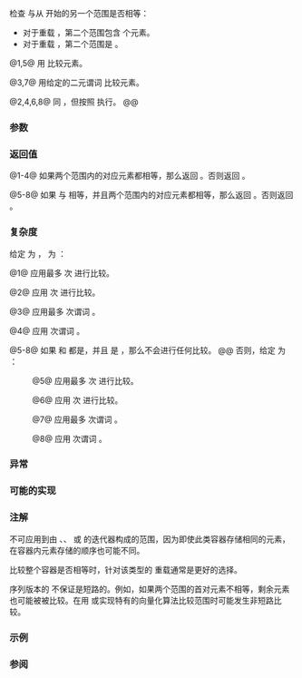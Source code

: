 {{cpp/title|equal}}
{{cpp/algorithm/navbar}}
{{dcl begin}}
{{dcl header|algorithm}}
{{dcla|num=1|notes={{mark constexpr since c++20}}|
template&lt; class InputIt1, class InputIt2 &gt;
bool equal( InputIt1 first1, InputIt1 last1,
            InputIt2 first2 );
}}
{{dcl|num=2|since=c++17|
template&lt; class ExecutionPolicy, class ForwardIt1, class ForwardIt2 &gt;
bool equal( ExecutionPolicy&amp;&amp; policy,
            ForwardIt1 first1, ForwardIt1 last1,
            ForwardIt2 first2 );
}}
{{dcla|num=3|notes={{mark constexpr since c++20}}|
template&lt; class InputIt1, class InputIt2, class BinaryPred &gt;
bool equal( InputIt1 first1, InputIt1 last1,
            InputIt2 first2, BinaryPred p );
}}
{{dcl|num=4|since=c++17|
template&lt; class ExecutionPolicy,
          class ForwardIt1, class ForwardIt2, class BinaryPred &gt;
bool equal( ExecutionPolicy&amp;&amp; policy,
            ForwardIt1 first1, ForwardIt1 last1,
            ForwardIt2 first2, BinaryPred p );
}}
{{dcla|num=5|since=c++14|notes={{mark constexpr since c++20}}|
template&lt; class InputIt1, class InputIt2 &gt;
bool equal( InputIt1 first1, InputIt1 last1,
            InputIt2 first2, InputIt2 last2 );
}}
{{dcl|num=6|since=c++17|
template&lt; class ExecutionPolicy, class ForwardIt1, class ForwardIt2 &gt;
bool equal( ExecutionPolicy&amp;&amp; policy,
            ForwardIt1 first1, ForwardIt1 last1,
            ForwardIt2 first2, ForwardIt2 last2 );
}}
{{dcla|num=7|since=c++14|notes={{mark constexpr since c++20}}|
template&lt; class InputIt1, class InputIt2, class BinaryPred &gt;
bool equal( InputIt1 first1, InputIt1 last1,
            InputIt2 first2, InputIt2 last2, BinaryPred p );
}}
{{dcl|num=8|since=c++17|
template&lt; class ExecutionPolicy,
          class ForwardIt1, class ForwardIt2, class BinaryPred &gt;
bool equal( ExecutionPolicy&amp;&amp; policy,
            ForwardIt1 first1, ForwardIt1 last1,
            ForwardIt2 first2, ForwardIt2 last2, BinaryPred p );
}}
{{dcl end}}

检查 {{range|first1|last1}} 与从 {{c|first2}} 开始的另一个范围是否相等：
* 对于重载 {{v|1-4}}，第二个范围包含 {{c|std::distance(first1, last1)}} 个元素。
* 对于重载 {{v|5-8}}，第二个范围是 {{range|first2|last2}}。

@1,5@ 用 {{c/core|1=operator==}} 比较元素。

@3,7@ 用给定的二元谓词 {{c|p}} 比较元素。

@2,4,6,8@ 同 {{v|1,3,5,7}}，但按照 {{c|policy}} 执行。
@@ {{cpp/algorithm/parallel overload precondition|plural=yes}}

===参数===
{{par begin}}
{{par range|first1|last1|要比较的|range=第一}}
{{par range|first2|last2|要比较的|range=第二}}
{{par exec pol}}
{{par pred2 eq|p| p1=InputIt1|p2=InputIt2}}
{{par hreq}}
{{par req named|InputIt1, InputIt2|InputIterator}}
{{par req named|ForwardIt1, ForwardIt2|ForwardIterator}}
{{par req named|BinaryPred|BinaryPredicate}}
{{par end}}

===返回值===
@1-4@ 如果两个范围内的对应元素都相等，那么返回 {{c|true}}。否则返回 {{c|false}}。

@5-8@ 如果 {{c|std::distance(first1, last1)}} 与 {{c|std::distance(first2, last2)}} 相等，并且两个范围内的对应元素都相等，那么返回 {{c|true}}。否则返回 {{c|false}}。

===复杂度===
给定 {{mathjax-or|\(\scriptsize N_1\)|N{{su|b=1}}}} 为 {{c|std::distance(first1, last1)}}，{{mathjax-or|\(\scriptsize N_2\)|N{{su|b=2}}}} 为 {{c|std::distance(first2, last2)}}：

@1@ 应用最多 {{mathjax-or|\(\scriptsize N_1\)|N{{su|b=1}}}} 次 {{c/core|1=operator==}} 进行比较。

@2@ 应用 {{mathjax-or|\(\scriptsize O(N_1)\)|O(N{{su|b=1}})}} 次 {{c/core|1=operator==}} 进行比较。

@3@ 应用最多 {{mathjax-or|\(\scriptsize N_1\)|N{{su|b=1}}}} 次谓词 {{c|p}}。

@4@ 应用 {{mathjax-or|\(\scriptsize O(N_1)\)|O(N{{su|b=1}})}} 次谓词 {{c|p}}。

@5-8@ 如果 {{tt|InputIt1}} 和 {{tt|InputIt2}} 都是{{named req|RandomAccessIterator}}，并且 {{c|1=last1 - first1 != last2 - first2}} 是 {{c|true}}，那么不会进行任何比较。
@@ 否则，给定 {{mathjax-or|\(\scriptsize N\)|N}} 为 {{mathjax-or|\(\scriptsize \min(N_1,N_2)\)|min(N{{su|b=1}},N{{su|b=2}})}}：

:@5@ 应用最多 {{mathjax-or|\(\scriptsize N\)|N}} 次 {{c/core|1=operator==}} 进行比较。

:@6@ 应用 {{mathjax-or|\(\scriptsize O(N)\)|O(N)}} 次 {{c/core|1=operator==}} 进行比较。

:@7@ 应用最多 {{mathjax-or|\(\scriptsize N\)|N}} 次谓词 {{c|p}}。

:@8@ 应用 {{mathjax-or|\(\scriptsize O(N)\)|O(N)}} 次谓词 {{c|p}}。

===异常===
{{cpp/algorithm/parallel exceptions reporting behavior|singular=no}}

===可能的实现===
{{eq impl
|title1=equal (1)|ver1=1|1=
template&lt;class InputIt1, class InputIt2&gt;
constexpr //&lt; C++20 起
bool equal(InputIt1 first1, InputIt1 last1, InputIt2 first2)
{
    for (; first1 != last1; ++first1, ++first2)
        if (!(*first1 == *first2))
            return false;

    return true;
}
|title2=equal (3)|ver2=3|2=
template&lt;class InputIt1, class InputIt2, class BinaryPred&gt;
constexpr //&lt; C++20 起
bool equal(InputIt1 first1, InputIt1 last1,
           InputIt2 first2, BinaryPred p)
{
    for (; first1 != last1; ++first1, ++first2)
        if (!p(*first1, *first2))
            return false;

    return true;
}
|title3=equal (5)|ver3=5|3=
namespace detail
{
    // 随机访问迭代器实现（可以快速检测范围大小）
    template&lt;class RandomIt1, class RandomIt2&gt;
    constexpr //&lt; C++20 起
    bool equal(RandomIt1 first1, RandomIt1 last1, RandomIt2 first2, RandomIt2 last2,
               std::random_access_iterator_tag, std::random_access_iterator_tag)
    {
        if (last1 - first1 != last2 - first2)
            return false;
        
        for (; first1 != last1; ++first1, ++first2)
            if (!(*first1 == *first2))
                return false;
        
        return true;
    }
    
    // 输入迭代器实现（需要手动与 “last2” 进行比较）
    template&lt;class InputIt1, class InputIt2&gt;
    constexpr //&lt; C++20 起
    bool equal(InputIt1 first1, InputIt1 last1, InputIt2 first2, InputIt2 last2,
               std::input_iterator_tag, std::input_iterator_tag)
    {
        for (; first1 != last1 &amp;&amp; first2 != last2; ++first1, ++first2)
            if (!(*first1 == *first2))
                return false;
        
        return first1 == last1 &amp;&amp; first2 == last2;
    }
}

template&lt;class InputIt1, class InputIt2&gt;
constexpr //&lt; since C++20
bool equal(InputIt1 first1, InputIt1 last1, InputIt2 first2, InputIt2 last2)
{
    details::equal(first1, last1, first2, last2,
                   typename std::iterator_traits&lt;InputIt1&gt;::iterator_category(),
                   typename std::iterator_traits&lt;InputIt2&gt;::iterator_category());
}
|title4=equal (7)|ver4=7|4=
namespace detail
{
    // 随机访问迭代器实现（可以快速检测范围大小）
    template&lt;class RandomIt1, class RandomIt2, class BinaryPred&gt;
    constexpr //&lt; C++20 起
    bool equal(RandomIt1 first1, RandomIt1 last1,
               RandomIt2 first2, RandomIt2 last2, BinaryPred p,
               std::random_access_iterator_tag, std::random_access_iterator_tag)
    {
        if (last1 - first1 != last2 - first2)
            return false;
        
        for (; first1 != last1; ++first1, ++first2)
            if (!p(*first1, *first2))
                return false;
        
        return true;
    }
    
    // 输入迭代器实现（需要手动与 “last2” 进行比较）
    template&lt;class InputIt1, class InputIt2, class BinaryPred&gt;
    constexpr //&lt; C++20 起
    bool equal(InputIt1 first1, InputIt1 last1,
               InputIt2 first2, InputIt2 last2, BinaryPred p,
               std::input_iterator_tag, std::input_iterator_tag)
    {
        for (; first1 != last1 &amp;&amp; first2 != last2; ++first1, ++first2)
            if (!p(*first1, *first2))
                return false;
        
        return first1 == last1 &amp;&amp; first2 == last2;
    }
}

template&lt;class InputIt1, class InputIt2, class BinaryPred&gt;
constexpr //&lt; since C++20
bool equal(InputIt1 first1, InputIt1 last1,
           InputIt2 first2, InputIt2 last2, BinaryPred p)
{
    details::equal(first1, last1, first2, last2, p,
                   typename std::iterator_traits&lt;InputIt1&gt;::iterator_category(),
                   typename std::iterator_traits&lt;InputIt2&gt;::iterator_category());
}
}}

===注解===
{{tt|std::equal}} 不可应用到由 {{lc|std::unordered_set}}、{{lc|std::unordered_multiset}}、{{lc|std::unordered_map}} 或 {{lc|std::unordered_multimap}} 的迭代器构成的范围，因为即使此类容器存储相同的元素，在容器内元素存储的顺序也可能不同。

比较整个容器{{rev inl|since=c++17|或字符串视图}}是否相等时，针对该类型的 {{c/core|1=operator==}} 重载通常是更好的选择。

序列版本的 {{tt|std::equal}} 不保证是短路的。例如，如果两个范围的首对元素不相等，剩余元素也可能被被比较。在用 {{lc|std::memcmp}} 或实现特有的向量化算法比较范围时可能发生非短路比较。

===示例===
{{example
|下面的代码使用 {{ttt|std::equal}} 来测试字符串是否是回文。
|code=
#include &lt;algorithm&gt;
#include &lt;iomanip&gt;
#include &lt;iostream&gt;
#include &lt;string_view&gt;

constexpr bool is_palindrome(const std::string_view&amp; s)
{
    return std::equal(s.cbegin(), s.cbegin() + s.size() / 2, s.crbegin());
}

void test(const std::string_view&amp; s)
{
    std::cout &lt;&lt; std::quoted(s)
              &lt;&lt; (is_palindrome(s) ? " 是" : " 不是")
              &lt;&lt; "回文\n";
}

int main()
{
    test("radar");
    test("hello");
}
|output=
"radar" 是回文
"hello" 不是回文
}}

===参阅===
{{dsc begin}}
{{dsc inc|cpp/algorithm/dsc find}}
{{dsc inc|cpp/algorithm/dsc lexicographical_compare}}
{{dsc inc|cpp/algorithm/dsc mismatch}}
{{dsc inc|cpp/algorithm/dsc search}}
{{dsc inc|cpp/algorithm/ranges/dsc equal}}
{{dsc inc|cpp/utility/functional/dsc equal_to}}
{{dsc inc|cpp/algorithm/dsc equal_range}}
{{dsc end}}

{{langlinks|de|en|es|fr|it|ja|pt|ru}}
